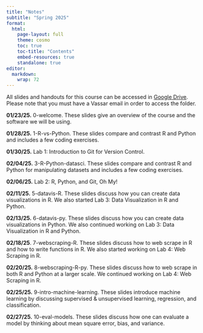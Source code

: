 ```yaml
---
title: "Notes"
subtitle: "Spring 2025"
format: 
  html:
    page-layout: full
    theme: cosmo
    toc: true
    toc-title: "Contents"
    embed-resources: true
    standalone: true
editor: 
  markdown: 
    wrap: 72
---
```


All slides and handouts for this course can be accessed in [Google
Drive](https://drive.google.com/drive/folders/1bSsXZYec0jS52443tdppaMiCBs901hX3?usp=sharing).
Please note that you must have a Vassar email in order to access the
folder.

**01/23/25.** 0-welcome. These slides give an overview of the course and
the software we will be using.

**01/28/25.** 1-R-vs-Python. These slides compare and contrast R and
Python and includes a few coding exercises.

**01/30/25.** Lab 1: Introduction to Git for Version Control.

**02/04/25.** 3-R-Python-datasci. These slides compare and contrast R
and Python for manipulating datasets and includes a few coding
exercises.

**02/06/25.** Lab 2: R, Python, and Git, Oh My!

**02/11/25.** 5-datavis-R. These slides discuss how you can create data
visualizations in R. We also started Lab 3: Data Visualization in R and
Python.

**02/13/25.** 6-datavis-py. These slides discuss how you can create data
visualizations in Python. We also continued working on Lab 3: Data
Visualization in R and Python.

**02/18/25**. 7-webscraping-R. These slides discuss how to web scrape in
R and how to write functions in R. We also started working on Lab 4: Web
Scraping in R.

**02/20/25.** 8-webscraping-R-py. These slides discuss how to web scrape
in both R and Python at a larger scale. We continued working on Lab 4:
Web Scraping in R.

**02/25/25.** 9-intro-machine-learning. These slides introduce machine
learning by discussing supervised & unsupervised learning, regression,
and classification.

**02/27/25.** 10-eval-models. These slides discuss how one can evaluate
a model by thinking about mean square error, bias, and variance.
